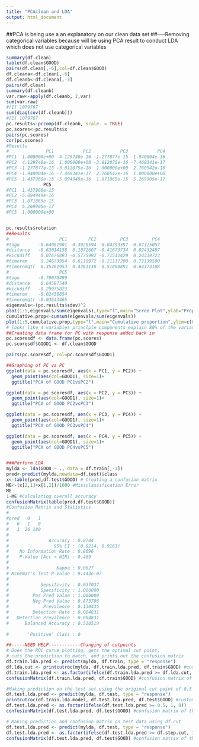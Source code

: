 ```yaml
---
title: "PCAclean and LDA"
output: html_document
---
```

##PCA is being use a an explanatory on our clean data set
##-----Removing categorical variables because will be using PCA result to conduct LDA which does not use categorical variables
```r
summary(df.clean)
table(df.clean$GOOD)
pairs(df.clean[,-6],col=df.clean$GOOD)
df.cleana<-df.clean[,-6]
df.cleanb<-df.cleana[,-3]
pairs(df.clean)
summary(df.cleanb)
var.raw<-apply(df.cleanb, 2,var)
sum(var.raw)
#[1] 1079767
sum(diag(cov(df.cleanb)))
#[1] 1079767
pc.results<-prcomp(df.cleanb, scale. = TRUE)
pc.scores<-pc.results$x
pairs(pc.scores)
cor(pc.scores)
#Results
#              PC1           PC2           PC3           PC4
#PC1  1.000000e+00  4.129740e-16 -1.277877e-15 -1.940004e-16
#PC2  4.129740e-16  1.000000e+00 -3.812075e-16 -7.469341e-17
#PC3 -1.277877e-15 -3.812075e-16  1.000000e+00  2.760542e-16
#PC4 -1.940004e-16 -7.469341e-17  2.760542e-16  1.000000e+00
#PC5  1.437960e-15 -5.094949e-16  1.071865e-15  5.269905e-17
              PC5
#PC1  1.437960e-15
#PC2 -5.094949e-16
#PC3  1.071865e-15
#PC4  5.269905e-17
#PC5  1.000000e+00


pc.results$rotation
##Results
#                   PC1        PC2         PC3         PC4
#togo       -0.64061901  0.3020594 -0.04393397 -0.07325057
#distance   -0.63014158  0.1072607 -0.41673734  0.02432487
#kickdiff    0.07676893 -0.5775992 -0.71511429  0.24339723
#timerem     0.24673954  0.6110972 -0.21137200  0.72139500
#timeremqtr  0.35461953  0.4361130 -0.51800891 -0.64373108
#                   PC5
#togo       -0.70076499
#distance    0.64587540
#kickdiff   -0.29975823
#timerem    -0.02430854
#timeremqtr -0.03643465
eigenvals<-(pc.results$sdev)^2
plot(1:5,eigenvals/sum(eigenvals),type="l",main="Scree Plot",ylab="Prop. Var. Explained")
cumulative.prop<-cumsum(eigenvals/sum(eigenvals))
plot(1:5,cumulative.prop,type="l",main="Cumulative proportion",ylim=c(0,1))
# looks like 4 variables princlple components explain 80% of the variance
##Creating data frame for PC with response added back in
pc.scoresdf <- data.frame(pc.scores)
pc.scoresdf$GOOD1 <- df.clean$GOOD

pairs(pc.scoresdf, col=pc.scoresdf$GOOD1)

##Graphing of PC vs PC
ggplot(data = pc.scoresdf, aes(x = PC1, y = PC2)) +
  geom_point(aes(col=GOOD1), size=1)+
  ggtitle("PCA of GOOD PC1vsPC2")

ggplot(data = pc.scoresdf, aes(x = PC2, y = PC3)) +
  geom_point(aes(col=GOOD1), size=1)+
  ggtitle("PCA of GOOD PC2vsPC3")

ggplot(data = pc.scoresdf, aes(x = PC3, y = PC4)) +
  geom_point(aes(col=GOOD1), size=1)+
  ggtitle("PCA of GOOD PC3vsPC4")

ggplot(data = pc.scoresdf, aes(x = PC4, y = PC5)) +
  geom_point(aes(col=GOOD1), size=1)+
  ggtitle("PCA of GOOD PC4vsPC5")


###Perform LDA
mylda <- lda(GOOD ~ ., data = df.train[,-3])
pred<-predict(mylda,newdata=df.test)$class
x<-table(pred,df.test$GOOD) # Creating a confusion matrix
ME<-(x[2,1]+x[1,2])/1000 #Missclassification Error
ME
1-ME #Calculating overall accuracy
confusionMatrix(table(pred,df.test$GOOD))
#Confusion Matrix and Statistics
#   
#pred   0   1
#   0   1   0
#   1  26 180
#                                          
#               Accuracy : 0.8744          
#                 95% CI : (0.8214, 0.9163)
#    No Information Rate : 0.8696          
#    P-Value [Acc > NIR] : 0.469           
#                                          
#                  Kappa : 0.0627          
# Mcnemar's Test P-Value : 9.443e-07       
#                                          
#            Sensitivity : 0.037037        
#            Specificity : 1.000000        
#         Pos Pred Value : 1.000000        
#         Neg Pred Value : 0.873786        
#             Prevalence : 0.130435        
#         Detection Rate : 0.004831        
#   Detection Prevalence : 0.004831        
#      Balanced Accuracy : 0.518519        
                                          
#       'Positive' Class : 0  

##-----NEED HELP------------Changing of cutpoints
# Does the ROC curve plotting, gets the optimal cut point,
# cuts the prediction to match, and prints out the confusion matrix
df.train.lda.pred <- predict(mylda, df.train, type = "response")
df.lda.cut <- printcutroc(mylda, df.train.lda.pred, df.train$GOOD) #custom function from cleaning file
df.train.lda.pred <- as.factor(ifelse(df.train.lda.pred >= df.lda.cut, 1, 0))
confusionMatrix(df.train.lda.pred, df.train$GOOD) #confusion matrix of the training

#Making prediction on the test set using the original cut point of 0.5
df.test.lda.pred <- predict(mylda, df.test, type = "response")
printcutroc(df.train.lda.model, df.test.lda.pred, df.test$GOOD) #custom function from cleaning file
df.test.lda.pred <- as.factor(ifelse(df.test.lda.pred >= 0.5, 1, 0))
confusionMatrix(df.test.lda.pred, df.test$GOOD) #confusion matrix of the test data

# Making prediction and confusion matrix on test data using df.cut
df.test.lda.pred <- predict(mylda, df.test, type = "response")
df.test.lda.pred <- as.factor(ifelse(df.test.lda.pred >= df.step.cut, 1, 0))
confusionMatrix(df.test.lda.pred, df.test$GOOD) #confusion matrix of the test data

```

